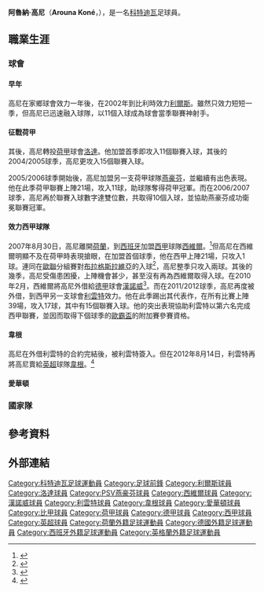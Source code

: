 {{noteTA
|G1=足球
|G2=西甲
|G3=英超
|G4=uefa
|T=zh:阿鲁纳·科内;zh-hans:阿鲁纳·科内;zh-hk:阿魯納·高尼;zh-tw:阿魯納·科內;
|1=zh-hans:阿鲁纳;zh-hk:阿魯納;zh-tw:阿魯納;
|2=zh-hans:科内;zh-hk:高尼;zh-tw:科內;
}}

{{Infobox football biography
 | name = 阿魯納·高尼<br />''Arouna Koné''
 | image = File:Arouna Kone 8963.JPG
 | fullname = Arouna Koné<ref>{{cite web|url=http://www.cafonline.com/userfiles/file/Comp/CAN2013/The%20list%20of%2016finals_not_confirmed.pdf|title=List of players|publisher=CAF|accessdate=24 January 2013|format=PDF|archive-date=2013-01-23|archive-url=https://web.archive.org/web/20130123222221/http://www.cafonline.com/userfiles/file/Comp/CAN2013/The%20list%20of%2016finals_not_confirmed.pdf|dead-url=no}}</ref>
 | birth_date = {{Birth date and age|1983|11|11|df=y}}
 | birth_place = 科特迪瓦[[阿尼亞馬|阿尼亞馬]]
 | height = {{convert|1.81|m|ftin|0|abbr=on}} <ref>{{cite web |url=http://www.evertonfc.com/players/a/ak/arouna-kone |title=Player Profile Arouna Kone |date=2016 |work=web page |publisher=Everton OS |accessdate=12 March 2016 |archive-date=2019-06-06 |archive-url=https://web.archive.org/web/20190606140302/http://www.evertonfc.com/players/a/ak/arouna-kone |dead-url=no }}</ref>
| currentclub = [[錫瓦斯體育會|錫瓦斯體育]]
| clubnumber = 2
| position = [[前鋒_(足球)|前鋒]]
 | youthyears1 = | youthclubs1 = {{tsl|en|Rio Sport d'Anyama|}}
 | years1 = 2001–2002 | clubs1 = {{tsl|en|Rio Sport d'Anyama|}}        | caps1 = 30 | goals1 = 17
 | years2 = 2002–2003 | clubs2 = [[皇家利亞斯體育會|利亞斯]]                  | caps2 = 32 | goals2 = 11
 | years3 = 2003–2005 | clubs3 = [[洛達JC|洛達]]                        | caps3 = 63 | goals3 = 27
 | years4 = 2005–2007 | clubs4 = [[PSV燕豪芬|PSV燕豪芬]]                   | caps4 = 53 | goals4 = 21
 | years5 = 2007–2012 | clubs5 = [[塞維利亞足球俱樂部|塞維利亞]]                  | caps5 = 40 | goals5 = 1
 | years6 = 2010      | clubs6 = → [[汉诺威96足球俱乐部|汉诺威]] (外借)                | caps6 = 8 | goals6 = 2
 | years7 = 2011–2012 | clubs7 = → [[萊萬特體育聯盟|萊萬特]] (外借)         | caps7 = 34 | goals7 = 15
 | years8 = 2012      | clubs8 = [[萊萬特體育聯盟|萊萬特]]                  | caps8 = 0 | goals8 = 0
 | years9 = 2012–2013 | clubs9 = [[威根竞技足球俱乐部|威根]] | caps9 = 34 | goals9 = 11
 | years10 = 2013–2017   | clubs10 = [[埃弗顿足球俱乐部|埃弗顿]]                | caps10 = 47 | goals10 = 6
 | years11 = 2017–
| clubs11 = [[錫瓦斯體育會|錫瓦斯體育]]
| caps11 = 109
| goals11 = 32
| nationalyears1 = 2004–2013 | nationalteam1 = [[科特迪瓦國家足球隊|科特迪瓦]] | nationalcaps1 = 39 | nationalgoals1 = 9
| pcupdate = 2015.08.08
| ntupdate = 2014.01.31
}}
'''阿魯納·高尼'''（'''Arouna Koné'''，{{bd|1983年|11月11日|catidx=Koné, Arouna}}），是一名[[科特迪瓦|科特迪瓦]]足球員。

== 職業生涯 ==
=== 球會 ===
====早年====
高尼在家鄉球會效力一年後，在2002年到比利時效力[[利爾斯SK|利爾斯]]。雖然只效力短短一季，但高尼已迅速融入球隊，以11個入球成為球會當季聯賽神射手。
====征戰荷甲====
其後，高尼轉投[[荷甲|荷甲]]球會[[洛達JC|洛達]]。他加盟首季即攻入11個聯賽入球，其後的2004/2005球季，高尼更攻入15個聯賽入球。

2005/2006球季開始後，高尼加盟另一支荷甲球隊[[PSV燕豪芬|燕豪芬]]，並繼續有出色表現。他在此季荷甲聯賽上陣21場，攻入11球，助球隊奪得荷甲冠軍。而在2006/2007球季，高尼再於聯賽入球數字達雙位數，共取得10個入球，並協助燕豪芬成功衛冕聯賽冠軍。

====效力西甲球隊====
2007年8月30日，高尼離開[[荷蘭|荷蘭]]，到[[西班牙|西班牙]]加盟[[西甲|西甲]]球隊[[西維爾足球會|西維爾]]。<ref>{{cite news |url=http://www.digitaljournal.com/article/227279 |title=Sevilla present Kone, most expensive signing ever |language=en |date=2007-09-12 |accessdate=2013-01-31 |archive-date=2019-11-28 |archive-url=https://web.archive.org/web/20191128200032/http://www.digitaljournal.com/article/227279 |dead-url=no }}</ref>但高尼在西維爾明顯不及在荷甲時表現搶眼，在加盟首個球季，他在西甲上陣21場，只攻入1球。連同在[[歐洲聯賽冠軍盃|歐聯]]分組賽對[[布拉格斯拉維亞體育俱樂部|布拉格斯拉維亞]]的入球<ref>{{cite news |url=http://espnfc.com/gamecast?id=229049&cc=4716 |title=Sevilla FC 4－2 Slavia Prague |language=en |date=2007-10-02 |accessdate=2014-01-31 |deadurl=yes |archiveurl=https://web.archive.org/web/20140225193910/http://espnfc.com/gamecast?id=229049&cc=4716 |archivedate=2014-02-25 }}</ref>，高尼整季只攻入兩球。其後的幾季，高尼受傷患困擾，上陣機會甚少，甚至沒有再為西維爾取得入球。在2010年2月，西維爾將高尼外借給[[德甲|德甲]]球會[[漢諾威足球會|漢諾威]]<ref>{{cite news |url=http://www.hannover96.de/CDA/aktuelles/alle-news/detailansicht.html?tx_ttnews%5Btt_news%5D=48512&cHash=9e064565b6c25a11c266a4ef42b09c39 |title=Arouna Koné zu 96! |language=de |date=2010-02-01 |accessdate=2014-01-31 |archive-url=https://web.archive.org/web/20130510203016/http://www.hannover96.de/CDA/aktuelles/alle-news/detailansicht.html?tx_ttnews%5Btt_news%5D=48512&cHash=9e064565b6c25a11c266a4ef42b09c39 |archive-date=2013-05-10 |dead-url=yes }}</ref>。而在2011/2012球季，高尼再度被外借，到西甲另一支球會[[利雲特足球會|利雲特]]效力。他在此季踢出其代表作，在所有比賽上陣39場，攻入17球，其中有15個聯賽入球。他的突出表現協助利雲特以第六名完成西甲聯賽，並因而取得下個球季的[[歐霸盃足球聯賽|歐霸盃]]的附加賽參賽資格。

====韋根====
高尼在外借利雲特的合約完結後，被利雲特簽入。但在2012年8月14日，利雲特再將高尼賣給[[英超|英超]]球隊[[韋根足球會|韋根]]。<ref>{{cite news |url=http://espnfc.com/news/story/_/id/1133878/wigan-swoop-for-striker-arouna-kone-from-levante?cc=4716 |title=Latics swoop for Kone from Levante |language=en |date=2012-08-14 |accessdate=2014-01-31 |archive-date=2014-02-25 |archive-url=https://web.archive.org/web/20140225193908/http://espnfc.com/news/story/_/id/1133878/wigan-swoop-for-striker-arouna-kone-from-levante?cc=4716 |dead-url=no }}</ref>
====愛華頓====

=== 國家隊 ===

== 參考資料 ==
{{reflist|1}}

== 外部連結 ==

{{2006年世界盃足球賽科特迪瓦參賽名單}}

{{DEFAULTSORT:Kone, Arouna}}
[[Category:科特迪瓦足球運動員|Category:科特迪瓦足球運動員]]
[[Category:足球前鋒|Category:足球前鋒]]
[[Category:利爾斯球員|Category:利爾斯球員]]
[[Category:洛達球員|Category:洛達球員]]
[[Category:PSV燕豪芬球員|Category:PSV燕豪芬球員]]
[[Category:西維爾球員|Category:西維爾球員]]
[[Category:漢諾威球員|Category:漢諾威球員]]
[[Category:利雲特球員|Category:利雲特球員]]
[[Category:韋根球員|Category:韋根球員]]
[[Category:愛華頓球員|Category:愛華頓球員]]
[[Category:比甲球員|Category:比甲球員]]
[[Category:荷甲球員|Category:荷甲球員]]
[[Category:德甲球員|Category:德甲球員]]
[[Category:西甲球員|Category:西甲球員]]
[[Category:英超球員|Category:英超球員]]
[[Category:荷蘭外籍足球運動員|Category:荷蘭外籍足球運動員]]
[[Category:德國外籍足球運動員|Category:德國外籍足球運動員]]
[[Category:西班牙外籍足球運動員|Category:西班牙外籍足球運動員]]
[[Category:英格蘭外籍足球運動員|Category:英格蘭外籍足球運動員]]